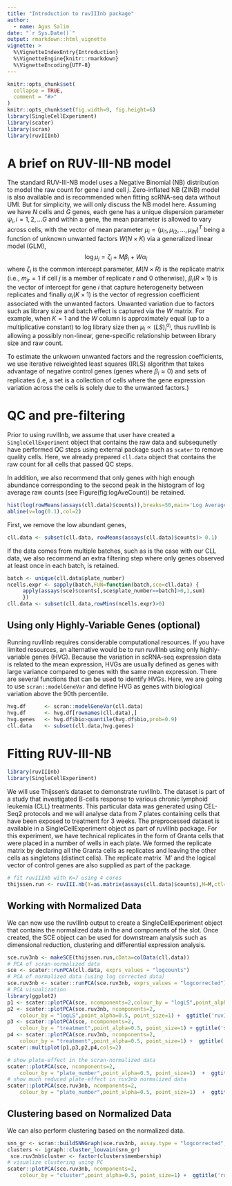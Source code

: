 ```yaml
---
title: "Introduction to ruvIIInb package"
author:
  - name: Agus Salim
date: "`r Sys.Date()`"
output: rmarkdown::html_vignette
vignette: >
  %\VignetteIndexEntry{Introduction}
  %\VignetteEngine{knitr::rmarkdown}
  %\VignetteEncoding{UTF-8}
---
```


```r
knitr::opts_chunk$set(
  collapse = TRUE,
  comment = "#>"
)
knitr::opts_chunk$set(fig.width=9, fig.height=6) 
library(SingleCellExperiment)
library(scater)
library(scran)
library(ruvIIInb)
```

# A brief on RUV-III-NB model
The standard RUV-III-NB model uses a Negative Binomial (NB) distribution to model the raw count for gene $i$ and cell $j$. Zero-inflated NB (ZINB) model is also available and is recommended when fitting scRNA-seq data without UMI. But for simplicity, we will only discuss the NB model here. Assuming we have $N$ cells and $G$ genes, each gene has a unique dispersion parameter $\psi_i, i=1,2,\ldots G$ and within a gene, the mean parameter is allowed to vary across cells, with the vector of mean parameter $\mu_i = (\mu_{i1},\mu_{i2},\ldots,\mu_{iN})^T$ being a function of unknown unwanted factors $W(N \times K)$ via a generalized linear model (GLM),
$$
\log \mu_{i} = \zeta_i + M\beta_i + W\alpha_i
$$
where $\zeta_i$ is the common intercept parameter, $M(N \times R)$ is the replicate matrix (i.e., $m_{jr}=1$ if cell $j$ is a member of replicate $r$ and 0 otherwise), $\beta_i(R\times1)$ is the vector of intercept for gene $i$ that capture heterogeneity between replicates and finally $\alpha_i(K \times 1)$ is the vector of regression coefficient associated with the unwanted factors. Unwanted variation due to factors such as library size and batch effect is captured via the $W$ matrix. For example, when $K=1$ and the $W$ column is approximately equal (up to a multiplicative constant) to log library size then $\mu_i \propto (LS)_i^{\alpha_i}$, thus ruvIIInb is allowing a possibly non-linear, gene-specific relationship between library size and raw count.

To estimate the unkwown unwanted factors and the regression coefficients, we use iterative reiweighted least squares (IRLS) algorithm that takes advantage of negative control genes (genes where $\beta_i \approx 0$) and sets of replicates (i.e, a set is a collection of cells where the gene expression variation across the cells is solely due to the unwanted factors.)


# QC and pre-filtering
Prior to using ruvIIInb, we assume that user have created a `SingleCellExperiment` object that contains the raw data and subsequnetly have performed QC steps using external package such as `scater` to remove quality cells. Here, we already prepared `cll.data` object that contains the raw count for all cells that passed QC steps. 

In addition, we also recommend that only genes with high enough abundance corresponding to the second peak in the histogram of log average raw counts (see Figure\ref(fig:logAveCount)) be retained. 

```r
hist(log(rowMeans(assays(cll.data)$counts)),breaks=50,main='Log Average Raw Count, CLL Data',xlab='Log Average Count')
abline(v=log(0.1),col=2)
```

First, we remove the low abundant genes,
```r
cll.data <- subset(cll.data, rowMeans(assays(cll.data)$counts)> 0.1)
```

If the data comes from multiple batches, such as is the case with our CLL data, we also recommend an extra filtering step where only genes observed at least once in each batch, is retained.
```r
batch <- unique(cll.data$plate_number)
ncells.expr <- sapply(batch,FUN=function(batch,sce=cll.data) { 
     apply(assays(sce)$counts[,sce$plate_number==batch]>0,1,sum)
     })
cll.data <- subset(cll.data,rowMins(ncells.expr)>0)
```

## Using only Highly-Variable Genes (optional)
Running ruvIIInb requires considerable computational resources. If you have limited resources, an alternative would be to run ruvIIInb using only highly-variable genes (HVG). Because the variation in scRNA-seq expression data is related to the mean expression, HVGs are usually defined as genes with large variance compared to genes with the same mean expression. There are several functions that can be used to identify HVGs. Here, we are going to use `scran::modelGeneVar` and define HVG as genes with biological variation above the 90th percentile.

```r
hvg.df      <- scran::modelGeneVar(cll.data)
hvg.df      <- hvg.df[rownames(cll.data),]
hvg.genes   <- hvg.df$bio>quantile(hvg.df$bio,prob=0.9)
cll.data    <- subset(cll.data,hvg.genes)
```

# Fitting RUV-III-NB
```r
library(ruvIIInb)
library(SingleCellExperiment)
```

We will use Thijssen's dataset to demonstrate ruvIIInb. The dataset is part of a study that investigated B-cells response to various chronic lymphoid leukemia (CLL) treatments. This particular data was generated using CEL-Seq2 protocols and we will analyse data from 7 plates containing cells that have been exposed to treatment for 3 weeks. The preprocessed dataset is available in a SingleCellExperiment object as part of ruvIIInb package. For this experiment, we have technical replicates in the form of Granta cells that were placed in a number of wells in each plate. We formed the replicate matrix by declaring all the Granta cells as replicates and leaving the other cells as singletons (distinct cells). The replicate matrix `M' and the logical vector of control genes are also supplied as part of the package.

```r
# fit ruvIIInb with K=7 using 4 cores
thijssen.run <- ruvIII.nb(Y=as.matrix(assays(cll.data)$counts),M=M,ctl=ctl,k=7,ncores=4)
```

## Working with Normalized Data

We can now use the ruvIIInb output to create a SingleCellExperiment object that contains the normalized data in the \texttt{pearson} and \texttt{logcorrected} components of the \texttt{assay} slot. Once created, the SCE object can be used for downstream analysis such as dimensional reduction, clustering and differential expression analysis. 

```r
sce.ruv3nb <- makeSCE(thijssen.run,cData=colData(cll.data))
# PCA of scran-normalized data
sce <- scater::runPCA(cll.data, exprs_values = "logcounts")
# PCA of normalized data (using log corrected data)
sce.ruv3nb <- scater::runPCA(sce.ruv3nb, exprs_values = "logcorrected")
# PCA visualization
library(ggplot2)
p1 <- scater::plotPCA(sce, ncomponents=2,colour_by = "logLS",point_alpha=0.5, point_size=1) + ggtitle('scran-normalized')
p2 <- scater::plotPCA(sce.ruv3nb, ncomponents=2,
    colour_by = "logLS",point_alpha=0.5, point_size=1) +  ggtitle('ruvIIInb-normalized')
p3 <- scater::plotPCA(sce, ncomponents=2,
    colour_by = "treatment",point_alpha=0.5, point_size=1) + ggtitle('scran-normalized')
p4 <- scater::plotPCA(sce.ruv3nb, ncomponents=2,
    colour_by = "treatment",point_alpha=0.5, point_size=1) +  ggtitle('ruvIIInb-normalized')
scater::multiplot(p1,p3,p2,p4,cols=2)

# show plate-effect in the scran-normalized data
scater::plotPCA(sce, ncomponents=2,
    colour_by = "plate_number",point_alpha=0.5, point_size=1)  +  ggtitle('scran-normalized') + facet_wrap(~sce.ruv3nb$treatment)
# show much reduced plate-effect in ruv3nb normalized data
scater::plotPCA(sce.ruv3nb, ncomponents=2,
    colour_by = "plate_number",point_alpha=0.5, point_size=1)  +  ggtitle('ruvIIInb-normalized') + facet_wrap(~sce.ruv3nb$treatment)
```

## Clustering based on Normalized Data
We can also perform clustering based on the normalized data.
```r
snn_gr <- scran::buildSNNGraph(sce.ruv3nb, assay.type = "logcorrected",k=20)
clusters <- igraph::cluster_louvain(snn_gr)
 sce.ruv3nb$cluster <- factor(clusters$membership)
# visualize clustering using PC 
scater::plotPCA(sce.ruv3nb, ncomponents=2,
    colour_by = "cluster",point_alpha=0.5, point_size=1) +  ggtitle('ruvIIInb-normalized')
```


